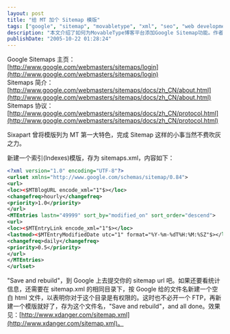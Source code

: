 ```yaml
---
layout: post
title: "给 MT 加个 Sitemap 模版"
tags: ["google", "sitemap", "movabletype", "xml", "seo", "web development", "blogging", "sixapart", "tech"]
description: "本文介绍了如何为MovableType博客平台添加Google Sitemap功能。作者首先提供了Google Sitemaps的相关链接，包括主页、简介和协议文档，然后详细说明了实现步骤：只需创建一个新的索引模板，将其保存为sitemaps.xml，并填入适当的XML代码。文章提供了完整的模板代码，包括如何正确设置URL、更新频率和优先级等参数。最后，作者还提到了如何通过创建一个空白HTML文件来验证目录权限，使Google能够查看统计信息。整个过程充分利用了MovableType的模板系统，无需额外的FTP操作即可完成。"
publishDate: "2005-10-22 01:28:24"
---
```


Google Sitemaps 主页：[http://www.google.com/webmasters/sitemaps/login](http://www.google.com/webmasters/sitemaps/login)  
Sitemaps 简介：[http://www.google.com/webmasters/sitemaps/docs/zh_CN/about.html](http://www.google.com/webmasters/sitemaps/docs/zh_CN/about.html)  
Sitemaps 协议：[http://www.google.com/webmasters/sitemaps/docs/zh_CN/protocol.html](http://www.google.com/webmasters/sitemaps/docs/zh_CN/protocol.html)

Sixapart 曾将模版列为 MT 第一大特色，完成 Sitemap 这样的小事当然不费吹灰之力。

新建一个索引(Indexes)模版，存为 sitemaps.xml，内容如下：

```xml
<?xml version="1.0" encoding="UTF-8"?>
<urlset xmlns="http://www.google.com/schemas/sitemap/0.84">
<url>
<loc><$MTBlogURL encode_xml="1"$></loc>
<changefreq>hourly</changefreq>
<priority>1.0</priority>
</url>
<MTEntries lastn="49999" sort_by="modified_on" sort_order="descend">
<url>
<loc><$MTEntryLink encode_xml="1"$></loc>
<lastmod><$MTEntryModifiedDate utc="1" format="%Y-%m-%dT%H:%M:%SZ"$></lastmod>
<changefreq>daily</changefreq>
<priority>0.5</priority>
</url>
</MTEntries>
</urlset>
```

"Save and rebuild"，到 Google 上去提交你的 sitemap url 吧。如果还要看统计信息，还需要在 sitemap.xml 的相同目录下，按 Google 给的文件名新建一个空白 html 文件，以表明你对于这个目录是有权限的。这时也不必开一个 FTP，再新建一个模版就好了，存为这个文件名，"Save and rebuild"，and all done。效果见：[http://www.xdanger.com/sitemap.xml](http://www.xdanger.com/sitemap.xml)。